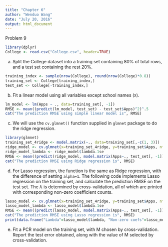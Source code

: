 ```yaml
---
title: "Chapter 6"
author: "Wenduo Wang"
date: "July 20, 2016"
output: html_document
---
```


Problem 9

```r
library(dplyr)
College <- read.csv("College.csv", header=TRUE)
```

(a) Split the College dataset into a training set containing 80% of total rows, and a test set containing the rest 20%.
```r
training_index <- sample(nrow(College), round(nrow(College)*0.8))
training_set <- College[training_index,]
test_set <- College[-training_index,]
```

(b) Fit a linear model using all variables except school names (`X`).
```r
lm_model <- lm(Apps ~ ., data=training_set[, -1])
RMSE <- mean((predict(lm_model, test_set) - test_set$Apps)^2)^.5
cat("The prediction RMSE using simple linear model is", RMSE)
```

(c) We will use the `cv.glmnet()` function supplied in `glmnet` package to do the ridge regression.
```r
library(glmnet)
training_set_4ridge <- model.matrix(~., data=training_set[,-c(1, 3)])
ridge_model <- cv.glmnet(x=training_set_4ridge, y=training_set$Apps, nfolds=10, alpha=0)
ridge_model_lambda <- ridge_model$lambda.1se
RMSE <- mean((predict(ridge_model, model.matrix(Apps~., test_set[, -1])) - test_set$Apps)^2)^.5
cat("The prediction RMSE using Ridge regression is", RMSE)
```

(d) For Lasso regression, the function is the same as Ridge regression, with the difference of setting `alpha=1`. The following code implements Lasso regression on the training set, and calculate the prediction RMSE on the test set.
The $\lambda$ is determined by cross-validation, all of which are printed with corresponding non-zero coefficient counts.
```r
lasso_model <- cv.glmnet(x=training_set_4ridge, y=training_set$Apps, nfolds=10, alpha=1)
lasso_model_lambda <- lasso_model$lambda.1se
RMSE <- mean((predict(lasso_model, model.matrix(Apps~., test_set[, -1])) - test_set$Apps)^2)^.5
cat("The prediction RMSE using Lasso regression is", RMSE)
print(data.frame("Lambda"=lasso_model$lambda, "Non-zero coefs"=lasso_model$nzero))
```

(e) Fit a PCR model on the training set, with M chosen by cross-validation. Report the test error obtained, along with the value of M selected by cross-validation.
```r

```